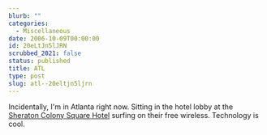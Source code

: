 ```yaml
---
blurb: ""
categories:
  - Miscellaneous
date: 2006-10-09T00:00:00
id: 20eLtJn5lJRN
scrubbed_2021: false
status: published
title: ATL
type: post
slug: atl--20eltjn5ljrn
---
```


Incidentally, I'm in Atlanta right now. Sitting in the hotel lobby
at the
[Sheraton Colony Square Hotel](http://www.google.com/maps?hl=en&lr=lang_en&client=firefox-a&q=sheraton&near=Atlanta,+GA&radius=0.0&cid=33748889,-84388056,1552803418126705070&li=lmd&ie=UTF8&z=16&ll=33.78621,-84.381738&spn=0.008132,0.014634&t=h&om=1)
surfing on their free wireless. Technology is cool.